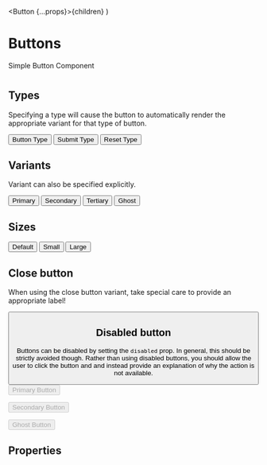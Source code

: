 
  <Button {...props}>{children}</Button>
)

<Meta of={ButtonStories} />

# Buttons

Simple Button Component

<Canvas of={ButtonStories.Default} />

#

## Types

Specifying a type will cause the button to automatically render the appropriate variant for that type of button.

<Button type="button">Button Type</Button>
<Button type="submit">Submit Type</Button>
<Button type="reset">Reset Type</Button>


## Variants

Variant can also be specified explicitly.

<Button variant="primary">Primary</Button>
<Button variant="secondary">Secondary</Button>
<Button variant="tertiary">Tertiary</Button>
<Button variant="ghost">Ghost</Button>


## Sizes

<Button>Default</Button>
<Button size="small">Small</Button>
<Button size="large">Large</Button>


## Close button

When using the close button variant, take special care to provide an appropriate label!


<Button variant="close" aria-label="Close" />


## Disabled button

Buttons can be disabled by setting the `disabled` prop. In general, this should be strictly
avoided though. Rather than using disabled buttons, you should allow the user to click the
button and and instead provide an explanation of why the action is not available.


<Button variant="primary" disabled>Primary Button</Button>

<Button variant="secondary" disabled>Secondary Button</Button>

<Button variant="ghost" disabled>Ghost Button</Button>


## Properties

<Controls />
